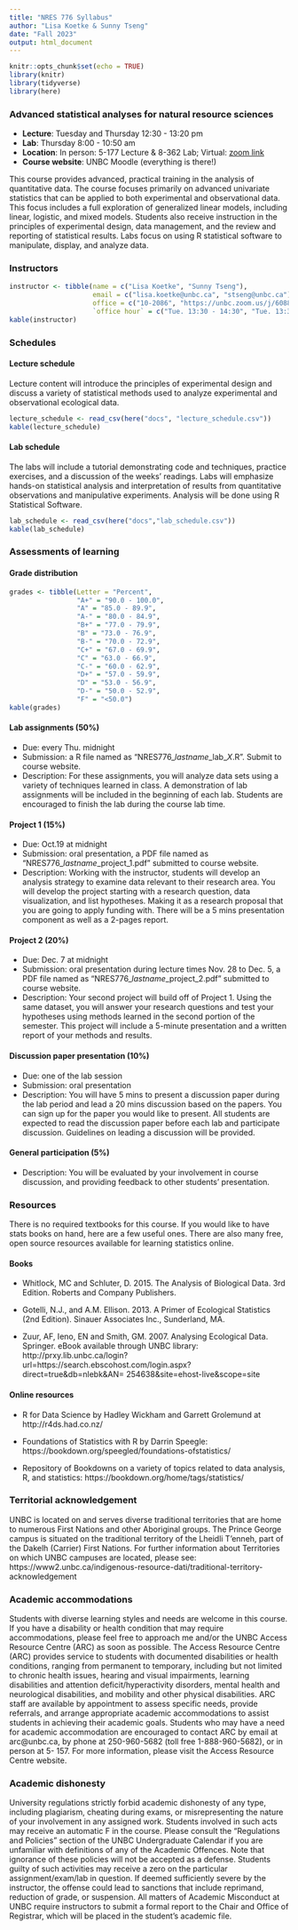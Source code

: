 ```yaml
---
title: "NRES 776 Syllabus"
author: "Lisa Koetke & Sunny Tseng"
date: "Fall 2023"
output: html_document
---
```


```r
knitr::opts_chunk$set(echo = TRUE)
library(knitr)
library(tidyverse)
library(here)
```

### Advanced statistical analyses for natural resource sciences

- **Lecture**: Tuesday and Thursday 12:30 - 13:20 pm
- **Lab**: Thursday 8:00 - 10:50 am
- **Location**: In person: 5-177 Lecture & 8-362 Lab; Virtual: [zoom link](https://unbc.zoom.us/j/64078816232?pwd=TytUa2pnR1AyTmFYd2p5TXcrajhuZz09)
- **Course website**: UNBC Moodle (everything is there!)


This course provides advanced, practical training in the analysis of quantitative data. The course focuses primarily on advanced univariate statistics that can be applied to both experimental and observational data. This focus includes a full exploration of generalized linear models, including linear, logistic, and mixed models. Students also receive instruction in the principles of experimental design, data management, and the review and reporting of statistical results. Labs focus on using R statistical software to manipulate, display, and analyze data.


### Instructors


```r
instructor <- tibble(name = c("Lisa Koetke", "Sunny Tseng"),
                     email = c("lisa.koetke@unbc.ca", "stseng@unbc.ca"),
                     office = c("10-2086", "https://unbc.zoom.us/j/6088522970?pwd=cjJhOVRqMmk0bkJ1N2tJajJrTWNYdz09"),
                     `office hour` = c("Tue. 13:30 - 14:30", "Tue. 13:30 - 14:30"))
kable(instructor)

```




### Schedules

#### Lecture schedule

Lecture content will introduce the principles of experimental design and discuss a variety of statistical methods used to
analyze experimental and observational ecological data.

```r
lecture_schedule <- read_csv(here("docs", "lecture_schedule.csv"))
kable(lecture_schedule)

```

#### Lab schedule

The labs will include a tutorial demonstrating code and techniques, practice exercises, and a discussion of the weeks’ readings. Labs will emphasize hands-on statistical analysis and interpretation of results from quantitative observations and manipulative experiments. Analysis will be done using R Statistical Software.

```r
lab_schedule <- read_csv(here("docs","lab_schedule.csv"))
kable(lab_schedule)

```


### Assessments of learning

#### Grade distribution

```r
grades <- tibble(Letter = "Percent",
                 "A+" = "90.0 - 100.0",
                 "A" = "85.0 - 89.9",
                 "A-" = "80.0 - 84.9",
                 "B+" = "77.0 - 79.9",
                 "B" = "73.0 - 76.9",
                 "B-" = "70.0 - 72.9",
                 "C+" = "67.0 - 69.9",
                 "C" = "63.0 - 66.9",
                 "C-" = "60.0 - 62.9",
                 "D+" = "57.0 - 59.9",
                 "D" = "53.0 - 56.9",
                 "D-" = "50.0 - 52.9",
                 "F" = "<50.0")
kable(grades)

```


#### Lab assignments (50%)
- Due: every Thu. midnight
- Submission: a R file named as "NRES776_*lastname*_lab_*X*.R". Submit to course website.
- Description: For these assignments, you will analyze
data sets using a variety of techniques learned in class. A demonstration of lab assignments will be included in the beginning of each lab. Students are encouraged to finish the lab during the course lab time.

#### Project 1 (15%)
- Due: Oct.19 at midnight
- Submission: oral presentation, a PDF file named as "NRES776_*lastname*_project_1.pdf" submitted to course website.
- Description: Working with the instructor, students will develop an analysis strategy to examine data relevant to their research area. You will develop the project starting with a research question, data visualization, and list hypotheses. Making it as a research proposal that you are going to apply funding with. There will be a 5 mins presentation component as well as a 2-pages report.


#### Project 2 (20%)
- Due: Dec. 7 at midnight
- Submission: oral presentation during lecture times Nov. 28 to Dec. 5, a PDF file named as "NRES776_*lastname*_project_2.pdf" submitted to course website.
- Description: Your second project will build off of Project 1. Using the same dataset, you will answer your research questions and test your hypotheses using methods learned in the second portion of the semester. This project will include a 5-minute presentation and a written report of your methods and results.


#### Discussion paper presentation (10%)
- Due: one of the lab session
- Submission: oral presentation
- Description: You will have 5 mins to present a discussion paper during the lab period and lead a 20 mins discussion based on the papers. You can sign up for the paper you would like to present. All students are expected to read the discussion paper before each lab and participate discussion. Guidelines on leading a discussion will be provided.

#### General participation (5%)
- Description: You will be evaluated by your involvement in course discussion, and providing feedback to other students' presentation. 



### Resources

There is no required textbooks for this course. If you would like to have stats books on hand, here are a few useful ones. There are also many free, open source resources available for learning statistics online. 

#### Books

- Whitlock, MC and Schluter, D. 2015. The Analysis of Biological Data. 3rd Edition. Roberts and Company
Publishers.

- Gotelli, N.J., and A.M. Ellison. 2013. A Primer of Ecological Statistics (2nd Edition). Sinauer Associates
Inc., Sunderland, MA.

- Zuur, AF, Ieno, EN and Smith, GM. 2007. Analysing Ecological Data. Springer. eBook available through
UNBC library: http://prxy.lib.unbc.ca/login?url=https://search.ebscohost.com/login.aspx?direct=true&db=nlebk&AN= 254638&site=ehost-live&scope=site

#### Online resources

- R for Data Science by Hadley Wickham and Garrett Grolemund at http://r4ds.had.co.nz/

- Foundations of Statistics with R by Darrin Speegle: https://bookdown.org/speegled/foundations-ofstatistics/

- Repository of Bookdowns on a variety of topics related to data analysis, R, and statistics:
https://bookdown.org/home/tags/statistics/


### Territorial acknowledgement

UNBC is located on and serves diverse traditional territories that are home to numerous First Nations and other Aboriginal groups. The Prince George campus is situated on the traditional territory of the Lheidli T’enneh, part of the Dakelh (Carrier) First Nations. For further information about Territories on which UNBC campuses are located, please see: https://www2.unbc.ca/indigenous-resource-dati/traditional-territory-acknowledgement


### Academic accommodations

Students with diverse learning styles and needs are welcome in this course. If you have a disability or health condition that may require accommodations, please feel free to approach me and/or the UNBC Access Resource Centre (ARC) as soon as possible. The Access Resource Centre (ARC) provides service to students with documented disabilities or health conditions, ranging from permanent to temporary, including but not limited to chronic health issues, hearing and visual impairments, learning disabilities and attention deficit/hyperactivity disorders, mental health and neurological disabilities, and mobility and other physical disabilities. ARC staff are available by appointment to assess specific needs, provide referrals, and arrange appropriate academic accommodations to assist students in achieving their academic goals. Students who may have a need for academic accommodation are encouraged to contact ARC by email at arc@unbc.ca, by phone at 250-960-5682 (toll free 1-888-960-5682), or in person at 5- 157. For more information, please visit the Access Resource Centre website.

### Academic dishonesty

University regulations strictly forbid academic dishonesty of any type, including plagiarism, cheating during exams, or misrepresenting the nature of your involvement in any assigned work. Students involved in such acts may receive an automatic F in the course. Please consult the “Regulations and Policies” section of the UNBC Undergraduate Calendar if you are unfamiliar with definitions of any of the Academic Offences. Note that ignorance of these policies will not be accepted as a defense. Students guilty of such activities may receive a zero on the particular assignment/exam/lab in question. If deemed sufficiently severe by the instructor, the offense could lead to sanctions that include reprimand, reduction of grade, or suspension. All matters of Academic Misconduct at UNBC require instructors to submit a formal report to the Chair and Office of Registrar, which will be placed in the student’s academic file.
